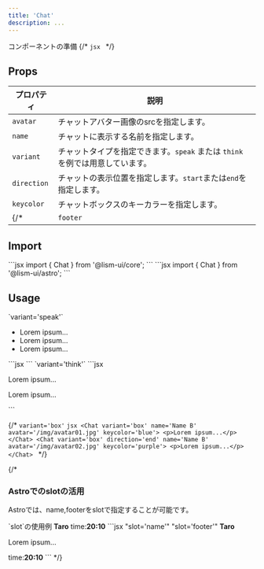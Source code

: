 ```yaml
---
title: 'Chat'
description: ...
---
```




<PreviewTitle>コンポーネントの準備</PreviewTitle>
<Preview>
	<PreviewCode slot='tab' label='React'>
	<script src="https://emgithub.com/embed-v2.js?target=https%3A%2F%2Fgithub.com%2Flism-ui%2Flism-ui%2Fblob%2F1763302b9ba2484f42c616d940de4063c27e98db%2Fapps%2Fdocs%2Fsrc%2Fcomponents%2Fex%2FChat%2Findex.jsx&style=default&type=code&showLineNumbers=on&showFileMeta=on&showCopy=on"></script>
	</PreviewCode>
	{/* <PreviewCode slot='tab' label='Astro'>
	```jsx
	```
	</PreviewCode> */}
	<PreviewCode slot='tab' label='SCSS'>
	<script src="https://emgithub.com/embed-v2.js?target=https%3A%2F%2Fgithub.com%2Flism-ui%2Flism-ui%2Fblob%2Fmain%2Fapps%2Fdocs%2Fsrc%2Fcomponents%2Fex%2FChat%2Fstyle.scss&style=default&type=code&showLineNumbers=on&showFileMeta=on&showCopy=on"></script>
	</PreviewCode>
</Preview>



## Props

| プロパティ | 説明 |
|---|---|
| `avatar` | チャットアバター画像のsrcを指定します。 |
| `name` | チャットに表示する名前を指定します。 |
| `variant` | チャットタイプを指定できます。`speak` または `think` を例では用意しています。|
| `direction` | チャットの表示位置を指定します。`start`または`end`を指定します。 |
| `keycolor` | チャットボックスのキーカラーを指定します。|
{/* | `footer` | チャット本文の下に表示するフッターテキストを指定できます。 | */}


## Import

<Preview>
	<PreviewCode slot='tab' label='React'>
```jsx
import { Chat } from '@lism-ui/core';
```
	</PreviewCode>
	<PreviewCode slot='tab' label='Astro'>
```jsx
import { Chat } from '@lism-ui/astro';
```
	</PreviewCode>
</Preview>


## Usage


<Preview>
	<PreviewTitle>`variant='speak'`</PreviewTitle>
	<PreviewArea resize p={20} _dir='rtl'>
		<Chat name='Taro' avatar='/img/avatar01.jpg' keycolor='green' footer='Footer text...'>
			<DammyText length='codes' />
			<DammyText length='s' />
		</Chat>
		<Chat direction='end' name='Hanako' avatar='/img/avatar02.jpg' keycolor='red' footer='Footer text...'>
			<DammyText length='codes' />
		</Chat>
		<Chat avatar='/img/avatar03.jpg' keycolor='blue'>
			<DammyText length='xs' />
			<ul>
				<li>Lorem ipsum...</li>
				<li>Lorem ipsum...</li>
				<li>Lorem ipsum...</li>
			</ul>
		</Chat>
	</PreviewArea>
	<PreviewCode>
		```jsx
		<Chat name='Taro' avatar='/img/avatar01.jpg' keycolor='green' footer='Footer text...'>
			<DammyText length='codes' />
			<DammyText length='s' />
		</Chat>
		<Chat direction='end' name='Hanako' avatar='/img/avatar02.jpg' keycolor='red' footer='Footer text...'>
			<DammyText length='codes' />
		</Chat>
		```
	</PreviewCode>
</Preview>


<Preview>
	<PreviewTitle>`variant='think'`</PreviewTitle>
	<PreviewArea resize p={20} _dir='rtl'>
		<Chat variant='think' name='Name B' avatar='/img/avatar01.jpg' keycolor='blue'>
			<DammyText length='codes' />
		</Chat>
		<Chat variant='think' direction='end' name='Name B' avatar='/img/avatar02.jpg' keycolor='purple'>
			<DammyText length='codes' />
		</Chat>
		<Chat variant='think' avatar='/img/avatar03.jpg' keycolor='blue'>
			<DammyText length='xs' />
		</Chat>
	</PreviewArea>
	<PreviewCode>
		```jsx
		<Chat variant='think' name='Name B' avatar='/img/avatar01.jpg' keycolor='blue'>
			<p>Lorem ipsum...</p>
		</Chat>
		<Chat variant='think' direction='end' name='Name B' avatar='/img/avatar02.jpg' keycolor='purple'>
			<p>Lorem ipsum...</p>
		</Chat>
		```
	</PreviewCode>
</Preview>

{/* <Preview>
	<PreviewTitle>`variant='box'`</PreviewTitle>
	<PreviewArea resize p={20} _dir='rtl'>
		<Chat variant='box' name='Name B' avatar='/img/avatar01.jpg' keycolor='blue'>
			<DammyText length='codes' />
		</Chat>
		<Chat variant='box' direction='end' name='Name B' avatar='/img/avatar02.jpg' keycolor='purple'>
			<DammyText length='codes' />
		</Chat>
		<Chat variant='box' avatar='/img/avatar03.jpg' keycolor='blue'>
			<DammyText length='xs' />
		</Chat>
	</PreviewArea>
	<PreviewCode>
		```jsx
		<Chat variant='box' name='Name B' avatar='/img/avatar01.jpg' keycolor='blue'>
			<p>Lorem ipsum...</p>
		</Chat>
		<Chat variant='box' direction='end' name='Name B' avatar='/img/avatar02.jpg' keycolor='purple'>
			<p>Lorem ipsum...</p>
		</Chat>
		```
	</PreviewCode>
</Preview> */}

{/* 
### Astroでのslotの活用

Astroでは、name,footerをslotで指定することが可能です。

<Preview>
	<PreviewTitle>`slot`の使用例</PreviewTitle>
	<PreviewArea resize p={20}>
		<Chat name='Name A' avatar='/img/avatar01.jpg' keycolor='green'>
			<b slot='name'>Taro</b>
			<DammyText length='codes' />
			<Fragment slot='footer'>time:<b>20:10</b></Fragment>
		</Chat>
	</PreviewArea>
	<PreviewCode>
		```jsx "slot='name'" "slot='footer'"
		<Chat name='Name A' avatar='/img/avatar01.jpg' keycolor='green'>
			<b slot='name'>Taro</b>
			<p>Lorem ipsum...</p>
			<Fragment slot='footer'>time:<b>20:10</b></Fragment>
		</Chat>
		```
	</PreviewCode>
</Preview>
 */}

